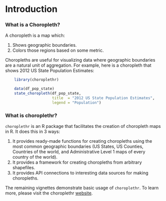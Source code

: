 <!--
%\VignetteEngine{knitr}
%\VignetteIndexEntry{a) Introduction}
-->

Introduction
========================================================

### What is a Choropleth?

A choropleth is a map which: 

  1. Shows geographic boundaries.
  2. Colors those regions based on some metric.

Choropleths are useful for visualizing data where geographic boundaries are a natural unit of aggregation.  For example, here is a choropleth that shows 2012 US State Population Estimates:

```r
    library(choroplethr)

    data(df_pop_state)
    state_choropleth(df_pop_state, 
                     title  = "2012 US State Population Estimates", 
                     legend = "Population")
```

### What is choroplethr? 

`choroplethr` is an R package that facilitates the creation of choropleth maps in R. It does this in 3 ways:

1. It provides ready-made functions for creating choropleths using the most common geographic boundaries (US States, US Counties, Countries of the world, and Administrative Level 1 maps of every country of the world).
2. It provides a framework for creating choropleths from arbitrary shapefiles.
3. It provides API connections to interesting data sources for making choropleths.

The remaining vignettes demonstrate basic usage of `choroplethr`. To learn more, please visit the choroplethr [website](https://arilamstein.com/open-source/). 

